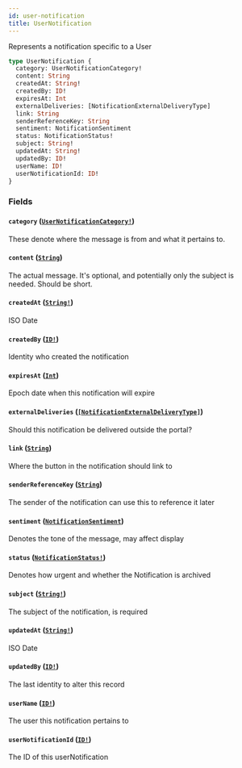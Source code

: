 ```yaml
---
id: user-notification
title: UserNotification
---
```


Represents a notification specific to a User

```graphql
type UserNotification {
  category: UserNotificationCategory!
  content: String
  createdAt: String!
  createdBy: ID!
  expiresAt: Int
  externalDeliveries: [NotificationExternalDeliveryType]
  link: String
  senderReferenceKey: String
  sentiment: NotificationSentiment
  status: NotificationStatus!
  subject: String!
  updatedAt: String!
  updatedBy: ID!
  userName: ID!
  userNotificationId: ID!
}
```

### Fields

#### `category` ([`UserNotificationCategory!`](/developers/shared-apis/adminidentity-api/graphql/reference/enums/user-notification-category))

These denote where the message is from and what it pertains to.

#### `content` ([`String`](/developers/shared-apis/adminidentity-api/graphql/reference/scalars/string))

The actual message. It's optional, and potentially only the subject is needed. Should be short.

#### `createdAt` ([`String!`](/developers/shared-apis/adminidentity-api/graphql/reference/scalars/string))

ISO Date

#### `createdBy` ([`ID!`](/developers/shared-apis/adminidentity-api/graphql/reference/scalars/id))

Identity who created the notification

#### `expiresAt` ([`Int`](/developers/shared-apis/adminidentity-api/graphql/reference/scalars/int))

Epoch date when this notification will expire

#### `externalDeliveries` ([`[NotificationExternalDeliveryType]`](/developers/shared-apis/adminidentity-api/graphql/reference/enums/notification-external-delivery-type))

Should this notification be delivered outside the portal?

#### `link` ([`String`](/developers/shared-apis/adminidentity-api/graphql/reference/scalars/string))

Where the button in the notification should link to

#### `senderReferenceKey` ([`String`](/developers/shared-apis/adminidentity-api/graphql/reference/scalars/string))

The sender of the notification can use this to reference it later

#### `sentiment` ([`NotificationSentiment`](/developers/shared-apis/adminidentity-api/graphql/reference/enums/notification-sentiment))

Denotes the tone of the message, may affect display

#### `status` ([`NotificationStatus!`](/developers/shared-apis/adminidentity-api/graphql/reference/enums/notification-status))

Denotes how urgent and whether the Notification is archived

#### `subject` ([`String!`](/developers/shared-apis/adminidentity-api/graphql/reference/scalars/string))

The subject of the notification, is required

#### `updatedAt` ([`String!`](/developers/shared-apis/adminidentity-api/graphql/reference/scalars/string))

ISO Date

#### `updatedBy` ([`ID!`](/developers/shared-apis/adminidentity-api/graphql/reference/scalars/id))

The last identity to alter this record

#### `userName` ([`ID!`](/developers/shared-apis/adminidentity-api/graphql/reference/scalars/id))

The user this notification pertains to

#### `userNotificationId` ([`ID!`](/developers/shared-apis/adminidentity-api/graphql/reference/scalars/id))

The ID of this userNotification
